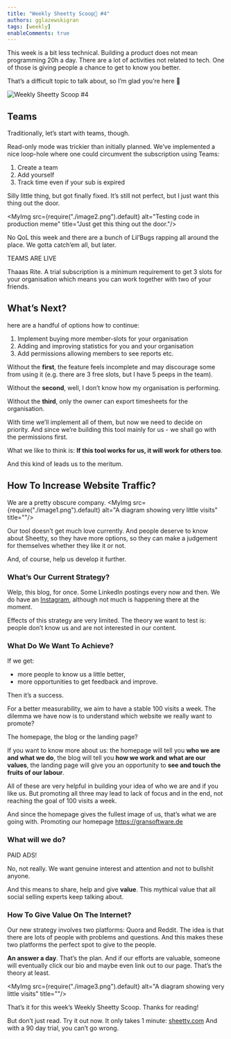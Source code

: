```yaml
---
title: "Weekly Sheetty Scoop🍦 #4"
authors: gglazewskigran
tags: [weekly]
enableComments: true
---
```



This week is a bit less technical. Building a product does not mean programming 20h a day. There are a lot of activities not related to tech. One of those is giving people a chance to get to know you better.

That’s a difficult topic to talk about, so I’m glad you’re here 🙏

![Weekly Sheetty Scoop #4](./cover.png "Weekly Sheetty Scoop #4")

<!--truncate-->

## Teams
Traditionally, let’s start with teams, though.

Read-only mode was trickier than initially planned. We’ve implemented a nice loop-hole where one could circumvent the subscription using Teams:
1. Create a team
2. Add yourself
3. Track time even if your sub is expired

Silly little thing, but got finally fixed. It’s still not perfect, but I just want this thing out the door.

<MyImg src={require("./image2.png").default} alt="Testing code in production meme"
       title="Just get this thing out the door."/>

No QoL this week and there are a bunch of Lil’Bugs rapping all around the place. We gotta catch’em all, but later.

TEAMS ARE LIVE

Thaaas Rite. A trial subscription is a minimum requirement to get 3 slots for your organisation which means you can work together with two of your friends.

## What’s Next?
here are a handful of options how to continue:
1. Implement buying more member-slots for your organisation
2. Adding and improving statistics for you and your organisation
3. Add permissions allowing members to see reports etc.

Without the **first**, the feature feels incomplete and may discourage some from using it (e.g. there are 3 free slots, but I have 5 peeps in the team).

Without the **second**, well, I don’t know how my organisation is performing.

Without the **third**, only the owner can export timesheets for the organisation.

With time we’ll implement all of them, but now we need to decide on priority. And since we’re building this tool mainly for us - we shall go with the permissions first.

What we like to think is: **If this tool works for us, it will work for others too**.

And this kind of leads us to the meritum.

## How To Increase Website Traffic?
We are a pretty obscure company.
<MyImg src={require("./image1.png").default} alt="A diagram showing very little visits" title=""/>

Our tool doesn’t get much love currently. And people deserve to know about Sheetty, so they have more options, so they can make a judgement for themselves whether they like it or not.

And, of course, help us develop it further.

### What’s Our Current Strategy?

Welp, this blog, for once. Some LinkedIn postings every now and then. We do have an [Instagram](https://www.instagram.com/gran_sheetty), although not much is happening there at the moment.

Effects of this strategy are very limited. The theory we want to test is: people don’t know us and are not interested in our content.

### What Do We Want To Achieve?
If we get:
- more people to know us a little better,
- more opportunities to get feedback and improve.

Then it’s a success.

For a better measurability, we aim to have a stable 100 visits a week. The dilemma we have now is to understand which website we really want to promote?

The homepage, the blog or the landing page?

If you want to know more about us:
the homepage will tell you **who we are and what we do**,
the blog will tell you **how we work and what are our values**,
the landing page will give you an opportunity to **see and touch the fruits of our labour**.

All of these are very helpful in building your idea of who we are and if you like us. But promoting all three may lead to lack of focus and in the end, not reaching the goal of 100 visits a week.

And since the homepage gives the fullest image of us, that’s what we are going with. Promoting our homepage https://gransoftware.de

### What will we do?
PAID ADS!

No, not really. We want genuine interest and attention and not to bullshit anyone.

And this means to share, help and give **value**. This mythical value that all social selling experts keep talking about.

### How To Give Value On The Internet?
Our new strategy involves two platforms: Quora and Reddit. The idea is that there are lots of people with problems and questions. And this makes these two platforms the perfect spot to give to the people.

**An answer a day**. That’s the plan. And if our efforts are valuable, someone will eventually click our bio and maybe even link out to our page. That’s the theory at least.

<MyImg src={require("./image3.png").default} alt="A diagram showing very little visits" title=""/>

That’s it for this week’s Weekly Sheetty Scoop. Thanks for reading!

But don’t just read. Try it out now. It only takes 1 minute: [sheetty.com](https://sheetty.com)
And with a 90 day trial, you can’t go wrong.

